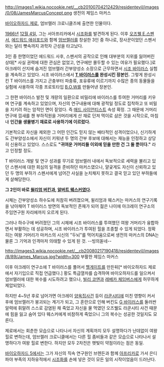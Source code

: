 http://images1.wikia.nocookie.net/__cb20100704212429/residentevil/images/0/08/JamesMarcusConcept.png
생전의 제임스 마커스


[[바이오하자드 제로]], 엄브렐러 크로니클즈에 출연한 인물이다.

[[1966년]] [[12월 4일]], 그는 서아프리카에서 [[시조화]]를 발견하게 된다. 이후 [[오즈웰 E.스펜서]], [[에드워드 애쉬포드]]와 함께 [[엄브렐러]]를 창설한 3인 중 하나로, 장사꾼이었던 스펜서와는 달리 뼛속까지 과학자 근성을 타고났다.

3인 중 한명이었던 에드워드 사후, 스펜서의 공작으로 인해 대부분의 지위를 잃어버린 상태[* 사실 권력에 대한 관심은 없었고, 연구에만 몰두할 수 있는 여유가 필요했다.]로 아크레이 산지에 숨겨진 엄브렐러 간부양성소 소장으로 근무하면서 [[시조 바이러스]] 실험을 계속하고 있었다. 시조 바이러스에서 '''[[T 바이러스]]를 완성시킨 장본인.''' 그렇게 완성시킨 T 바이러스를 가지고 곤충부터 파충류, 포유류에 이르기까지 수많은 종의 동물들을 실험에 사용하여 각종 프로토타입 [[B.O.W]]를 만들어낸 장본인.

그 한편 바이러스 발전 및 개량의 일환으로 비밀리에 바이러스를 투여한 거머리를 키우며 연구를 계속하고 있었으며, 자신의 연구내용에 대해 광적일 정도로 집착하고 또 비밀을 지키려 하는 암적인 면이 짙었다. 즉 [[매드 사이언티스트]] 속성 확정. 그 때문에 거머리 연구에 낌새를 챈 부하직원을 거머리에게 산 채로 던져 먹이로 삼은 것을 시작으로, 마침내 '''인간을 생물병기 재료로 사용하기에 이르렀다.'''   

기본적으로 자신을 제외한 그 어떤 인간도 믿지 않는 배타적인 성격이었으나, 신기하게도 간부양성소에서 자신이 키워낸 두 명의 간부 후보에 대해서는 재능을 인정하고 상당히 신용하고 있었다. 스스로도 '''"귀여운 거머리들 이외에 믿을 만한 건 그 둘 뿐이다."''' 라고 인정할 정도. 

T 바이러스 개발 및 연구 성과를 무기로 엄브렐러 내에서 독보적으로 세력을 불리고 있던 스펜서에 대한 회심의 일격을 준비하던 마커스였으나, 얄궂게도 자신이 신뢰하고 있던 두 명의 부하가 스펜서에게 넘어간 사실을 눈치채지 못하고 결국 믿고 있던 부하들에게 살해당한다. 

'''그 2인이 바로 [[윌리엄 버킨]]과, [[알버트 웨스커]]였다.'''  
 
시체는 간부양성소 하수도에 처참히 버려졌으며, 윌리엄과 웨스커는 마커스의 연구기록을 낚아채어 T 바이러스 방면의 독보적인 존재가 되어 젊은 나이에 아크레이 연구소의 주임연구원 자리에까지 오르게 된다. 


그러나 하수구에 버려졌던 그의 시체에 시조 바이러스를 투여했던 여왕 거머리가 융합하면서 부활하는 데 성공하며, 시조 바이러스가 투여된 힐을 조종할 수 있게 되었다. 정확히는 여왕 거머리가 마커스의 시신의 "두뇌"를 먹어치움으로써 생전의 마커스의 DNA는 물론 그 기억과 인격마저 의태할 수 있게 된 것. --빙의돋네-- 

http://images3.wikia.nocookie.net/__cb20080217190418/residentevil/images/8/89/James_Marcus.jpg?width=300
부활한 제임스 마커스

이후 아크레이 연구소에 T 바이러스를 풀어서 [[헬게이트]]를 만든뒤[* 바이오하자드 제로에서 자기입으로 직접 언급했다.] 황도 특급열차를 습격하여 바이오하자드를 일으켜서 엄브렐러에 대한 복수를 시도하려고 했으나, [[빌리 코엔]]과 [[레베카 체임버스]]에게 허무하게 제압되었다.

하지만 4~5년 후로 넘어가면 아크레이 [[양옥집사건]] 등이 [[라쿤시티]]에 미친 영향이 커서 후에 엄브렐러가 붕괴되는 계기가 되고, 그 혼란으로 인해 버킨도 [[G 바이러스]]를 둘러싼 알력에 휘말려 스스로 감염된 채 죽었고 자신을 물 먹였던 오즈웰도 라쿤시티 사건 때문에 힘을 잃고 숨어 있다 웨스커에게 비참하게 죽었으니 그의 복수는 성공한 것일지도 모른다.

제로에서는 회춘한 모습으로 나타나서 자신의 계획까지 모두 설명하다가 난데없이 여왕 힐로 변하는데, 엄브렐러 크로니클에서는 다른 힐 좀비들과 같은 모습으로 나타나서 설명하다가 여왕 힐로 변한다. 하지만 모두 2차전은 햇빛이 약점이라는 점은 동일.

[[바이오하자드 5]]에서는 그가 자신의 직속 연구원인 브렌든과 함께 [[아프리카]]로 가서 은디파야 부족의 지하유적에서 [[시조화]]를 손에 넣은 것이 모든 일의 시작이었음이 드러난다.
